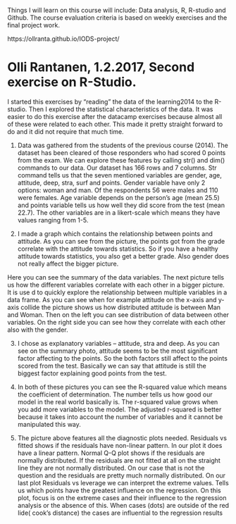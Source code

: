 Things I will learn on this course will include: Data analysis, R, R-studio and Github.
The course evaluation criteria is based on weekly exercises and the final project work.

https://ollranta.github.io/IODS-project/

# Olli Rantanen, 1.2.2017, Second exercise on R-Studio.


I started this exercises by “reading” the data of the learning2014 to the R-studio. Then I explored the statistical characteristics of the data. It was easier to do this exercise after the datacamp exercises because almost all of these were related to each other. This made it pretty straight forward to do and it did not require that much time.  

1.
Data was gathered from the students of the previous course (2014). The dataset has been cleared of those responders who had scored 0 points from the exam. We can explore these features by calling str() and dim() commands to our data.  Our dataset has 166 rows and 7 columns.  Str command tells us that the seven mentioned variables are gender, age, attitude, deep, stra, surf and points. Gender variable have only 2 options: woman and man. Of the respondents 56 were males and 110 were females. Age variable depends on the person’s age (mean 25.5) and points variable tells us how well they did score from the test (mean 22.7). The other variables are in a likert-scale which means they have values ranging from 1-5. 

2. 
I made a graph which contains the relationship between points and attitude. As you can see from the picture, the points got from the grade correlate with the attitude towards statistics. So if you have a healthy attitude towards statistics, you also get a better grade. Also gender does not really affect the bigger picture. 

Here you can see the summary of the data variables. 
The next picture tells us how the different variables correlate with each other in a bigger picture. It is use d to quickly explore the relationship between multiple variables in a data frame.  As you can see when for example attitude on the x-axis and y-axis collide the picture shows us how distributed attitude is between Man and Woman. Then on the left you can see distribution of data between other variables. On the right side you can see how they correlate with each other also with the gender.

3.		 
I chose as explanatory variables – attitude, stra and deep. As you can see on the summary photo, attitude seems to be the most significant factor affecting to the points. 
So the both factors still affect to the points scored from the test. Basically we can say that attitude is still the biggest factor explaining good points from the test. 

4.  
In both of these pictures you can see the R-squared value which means the coefficient of determination. The number tells us how good our model in the real world basically is.  The r-squared value grows when you add more variables to the model. The adjusted r-squared is better because it takes into account the number of variables and it cannot be manipulated this way.  
5.
The picture above features all the diagnostic plots needed.  Residuals vs fitted shows if the residuals have non-linear pattern. In our plot it does have a linear pattern. 
Normal Q-Q plot shows if the residuals are normally distributed. If the residuals are not fitted at all on the straight line they are not normally distributed. On our case that is not the question and the residuals are pretty much normally distributed.
On our last plot Residuals vs leverage we can interpret the extreme values. Tells us which points have the greatest influence on the regression. On this plot, focus is on the extreme cases and their influence to the regression analysis or the absence of this.  When cases (dots) are outside of the red lide( cook’s distance) the cases are influential to the regression results
